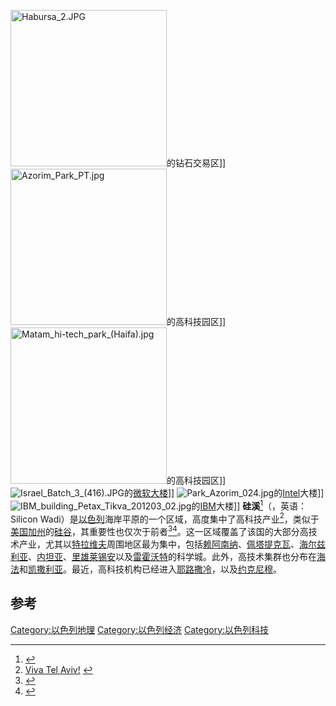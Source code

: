 [[File:Habursa_2.JPG|250px]]的钻石交易区]]
[[File:Azorim_Park_PT.jpg|250px]]的高科技园区]]
[[Image:Matam_hi-tech_park_(Haifa).jpg|250px]]的高科技园区]]
[[File:Israel_Batch_3_(416).JPG|thumb]]的[[Microsoft|微软大楼]]]]
[[File:Park_Azorim_024.jpg|thumb]]的[[Intel|Intel]]大楼]]
[[File:IBM_building_Petax_Tikva_201203_02.jpg|thumb]]的[[IBM|IBM]]大楼]]
'''硅溪'''<ref>{{Cite web |url=http://www.ft.com/cms/s/0/090e5dd2-e88e-11db-b2c3-000b5df10621.html?nclick_check=1 |title=Financial Times: Business as usual |accessdate=2014-08-08 |archive-date=2015-05-06 |archive-url=https://archive.is/20150506174023/http://www.ft.com/cms/s/0/090e5dd2-e88e-11db-b2c3-000b5df10621.html?nclick_check=1 |dead-url=no }}</ref>（{{lang-he|סיליקון ואדי}}，英语：Silicon Wadi）是[[以色列|以色列]]海岸平原的一个区域，高度集中了高科技产业<ref>[http://www.concierge.com/cntraveler/articles/500770?pageNumber=3 Viva Tel Aviv!] {{webarchive|url=https://web.archive.org/web/20110825041504/http://www.concierge.com/cntraveler/articles/500770?pageNumber=3 |date=2011-08-25 }}</ref>，类似于[[美国|美国]][[加州|加州]]的[[硅谷|硅谷]]，其重要性也仅次于前者<ref name="tech">{{Citation | url=http://www.economist.com/business/displaystory.cfm?story_id=10881264 | title=Land of milk and start-ups | work=The Economist | date=2008-03-19 | accessdate=2008-03-22 | postscript=. | archive-date=2008-03-22 | archive-url=https://web.archive.org/web/20080322200345/http://www.economist.com/business/displaystory.cfm?story_id=10881264 | dead-url=no }}</ref><ref>{{cite news|last=Dolmadjian|first=Katia|title=Israeli innovators build new 'Silicon Valley'|url=http://news.yahoo.com/israeli-innovators-build-silicon-valley-220855648.html|accessdate=30 June 2011|newspaper=[[Agence_France-Presse|AFP]]|date=2011年6月28日|archive-date=2011年7月5日|archive-url=https://web.archive.org/web/20110705225102/http://news.yahoo.com/israeli-innovators-build-silicon-valley-220855648.html|dead-url=no}}</ref>。这一区域覆盖了该国的大部分高技术产业，尤其以[[特拉维夫|特拉维夫]]周围地区最为集中，包括[[赖阿南纳|赖阿南纳]]、[[佩塔提克瓦|佩塔提克瓦]]、[[海尔兹利亚|海尔兹利亚]]、[[内坦亚|内坦亚]]、[[里雄莱锡安|里雄莱锡安]]以及[[雷霍沃特|雷霍沃特]]的科学城。此外，高技术集群也分布在[[海法|海法]]和[[凯撒利亚|凯撒利亚]]。最近，高科技机构已经进入[[耶路撒冷|耶路撒冷]]，以及[[约克尼穆|约克尼穆]]。

== 参考 ==
{{reflist|2}}

[[Category:以色列地理|Category:以色列地理]]
[[Category:以色列经济|Category:以色列经济]]
[[Category:以色列科技|Category:以色列科技]]